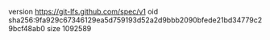 version https://git-lfs.github.com/spec/v1
oid sha256:9fa929c67346129ea5d759193d52a2d9bbb2090bfede21bd34779c29bcf48ab0
size 1092589

